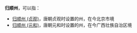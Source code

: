 '''归顺州'''，可以指：
*[[归顺州_(贞观)|归顺州 (贞观)]]，唐朝贞观时设置的州，在今北京市境
*[[归顺州_(元和)|归顺州 (元和)]]，唐朝元和时设置的州，在今广西壮族自治区境

{{Disambig|G|Cat=三字中国州名消歧义}}